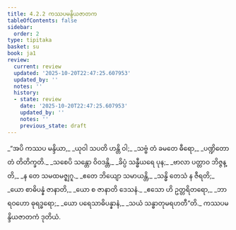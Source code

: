 ```yaml
---
title: 4.2.2 ကဿပမန္ဒိယဇာတက
tableOfContents: false
sidebar:
  order: 2
type: tipitaka
basket: su
book: ja1
review:
  current: review
  updated: '2025-10-20T22:47:25.607953'
  updated_by: ''
  notes: ''
  history:
  - state: review
    date: '2025-10-20T22:47:25.607953'
    updated_by: ''
    notes: ''
    previous_state: draft
---
```



<DynamicBreadcrumb />


<ReviewStatus review={frontmatter.review} showDetails={true} />

<HypothesisAnnotation frontmatter={frontmatter} />

<Division number="45" book="ja1" e="ch" v="22" p="99">

<Paragraph number="940" type="verses" book="ja1">
_“အပိ ကဿပ မန္ဒိယာ,_  
_ယုဝါ သပတိ ဟန္တိ ဝါ;_  
_သဗ္ဗံ တံ ခမတေ ဓီရော,_  
_ပဏ္ဍိတော တံ တိတိက္ခတိ._  

</Paragraph>

</Division>
<Division number="46" book="ja1" e="ch" v="22" p="99">

<Paragraph number="941" type="verses" book="ja1">
_သစေပိ သန္တော ဝိဝဒန္တိ,_  
_ခိပ္ပံ သန္ဓီယရေ ပုန;_  
_ဗာလာ ပတ္တာဝ ဘိဇ္ဇန္တိ,_  
_န တေ သမထမဇ္ဈဂူ._  

</Paragraph>

</Division>
<Division number="47" book="ja1" e="ch" v="22" p="99">

<Paragraph number="942" type="verses" book="ja1">
_ဧတေ ဘိယျော သမာယန္တိ,_  
_သန္ဓိ တေသံ န ဇီရတိ;_  
_ယော စာဓိပန္နံ ဇာနာတိ,_  
_ယော စ ဇာနာတိ ဒေသနံ._  

</Paragraph>

</Division>
<Division number="48" book="ja1" e="ch" v="22" p="99">

<Paragraph number="943" type="verses" book="ja1">
_ဧသော ဟိ ဥတ္တရိတရော,_  
_ဘာရဝဟော ဓုရဒ္ဓရော;_  
_ယော ပရေသာဓိပန္နာနံ,_  
_သယံ သန္ဓာတုမရဟတီ”တိ._  


</Paragraph>
</Division>

<Paragraph number="944" type="center" book="ja1">
ကဿပမန္ဒိယဇာတကံ ဒုတိယံ.
</Paragraph>